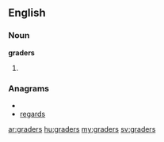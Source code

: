 ==English==
===Noun===
'''graders'''

# {{plural of|[[grader]]}}

===Anagrams===
* {{alphagram|adegrrs}}
* [[regards#English|regards]]

[[ar:graders]]
[[hu:graders]]
[[my:graders]]
[[sv:graders]]